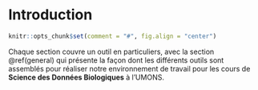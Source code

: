 # Introduction {#intro}

```r
knitr::opts_chunk$set(comment = "#", fig.align = "center")
```

Chaque section couvre un outil en particuliers, avec la section \@ref(general) qui présente la façon dont les différents outils sont assemblés pour réaliser notre environnement de travail pour les cours de **Science des Données Biologiques** à l'UMONS.
